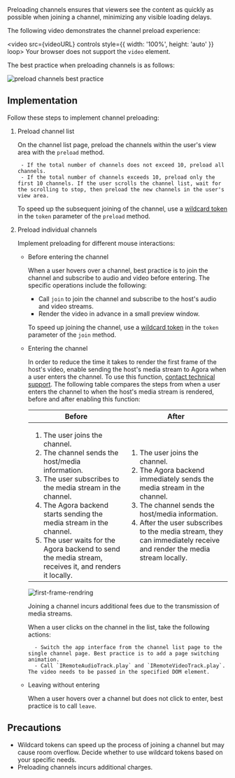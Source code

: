 
<PlatformWrapper platform="web">
Preloading channels ensures that viewers see the content as quickly as possible when joining a channel, minimizing any visible loading delays.

The following video demonstrates the channel preload experience:

<video src={videoURL} controls style={{ width: '100%', height: 'auto' }} loop>
Your browser does not support the <code>video</code> element.
</video>

The best practice when preloading channels is as follows:

![preload channels best practice](/images/video-sdk/preload-channels-best-practice.png)

## Implementation

Follow these steps to implement channel preloading:

1. Preload channel list

    On the channel list page, preload the channels within the user's view area with the `preload` method.

        - If the total number of channels does not exceed 10, preload all channels.
        - If the total number of channels exceeds 10, preload only the first 10 channels. If the user scrolls the channel list, wait for the scrolling to stop, then preload the new channels in the user's view area.

    To speed up the subsequent joining of the channel, use a [wildcard token](../get-started/authentication-workflow#generate-wildcard-tokens) in the `token` parameter of the `preload` method.

1. Preload individual channels

    Implement preloading for different mouse interactions:

    - Before entering the channel

        When a user hovers over a channel, best practice is to join the channel and subscribe to audio and video before entering. The specific operations include the following:

        - Call `join` to join the channel and subscribe to the host's audio and video streams.
        - Render the video in advance in a small preview window.

        To speed up joining the channel, use a [wildcard token](../get-started/authentication-workflow#generate-wildcard-tokens) in the `token` parameter of the `join` method.

    - Entering the channel

        In order to reduce the time it takes to render the first frame of the host's video, enable sending the host's media stream to Agora when a user enters the channel. To use this function, [contact technical support](mailto:support@agora.io). The following table compares the steps from when a user enters the channel to when the host's media stream is rendered, before and after enabling this function:

        | Before | After |
        |---|---|
        |<ol><li>The user joins the channel.</li><li>The channel sends the host/media information.</li><li>The user subscribes to the media stream in the channel.</li><li>The Agora backend starts sending the media stream in the channel.</li><li>The user waits for the Agora backend to send the media stream, receives it, and renders it locally.</li></ol>|<ol><li>The user joins the channel.</li><li>The Agora backend immediately sends the media stream in the channel.</li><li>The channel sends the host/media information.</li><li>After the user subscribes to the media stream, they can immediately receive and render the media stream locally.</li></ol>|

        ![first-frame-rendring](/images/video-sdk/first-frame-rendering.png)

        <Admonition type="info" title="Note">
        Joining a channel incurs additional fees due to the transmission of media streams.
        </Admonition>

        When a user clicks on the channel in the list, take the following actions:

            - Switch the app interface from the channel list page to the single channel page. Best practice is to add a page switching animation.
            - Call `IRemoteAudioTrack.play` and `IRemoteVideoTrack.play`. The video needs to be passed in the specified DOM element.

    - Leaving without entering

        When a user hovers over a channel but does not click to enter, best practice is to call `leave`.

## Precautions

- Wildcard tokens can speed up the process of joining a channel but may cause room overflow. Decide whether to use wildcard tokens based on your specific needs.
- Preloading channels incurs additional charges.

</PlatformWrapper>

<PlatformWrapper notAllowed="web">
<NotAvailable />
</PlatformWrapper>
